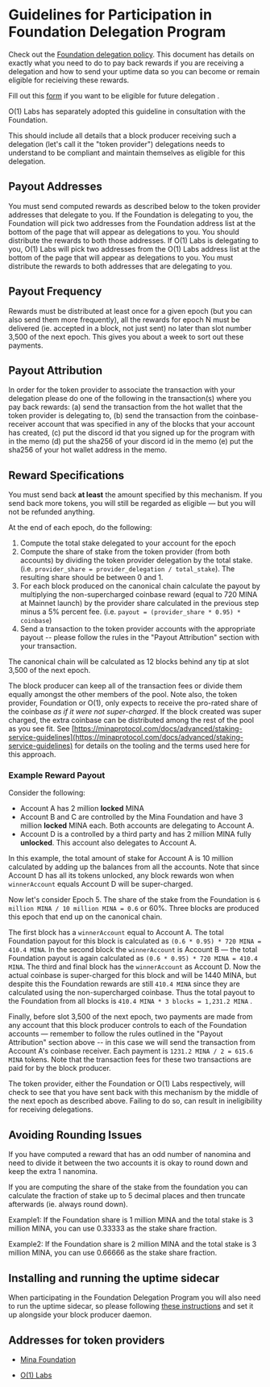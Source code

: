 
# Guidelines for Participation in Foundation Delegation Program

Check out the [Foundation delegation policy](https://minaprotocol.com/blog/mina-foundation-delegation-policy).  This document has details on exactly what you need to do to pay back rewards if you are receiving a delegation and how to send your uptime data so you can become or remain eligible for recieiving these rewards.

Fill out this [form](https://docs.google.com/forms/d/e/1FAIpQLSduM5EIpwZtf5ohkVepKzs3q0v0--FDEaDfbP2VD4V6GcBepA/viewform) if you want to be eligible for future delegation .

O(1) Labs has separately adopted this guideline in consultation with the Foundation.

This should include all details that a block producer receiving such a delegation (let's call it the "token provider") delegations needs to understand to be compliant and maintain themselves as eligible for this delegation.

## Payout Addresses

You must send computed rewards as described below to the token provider addresses that delegate to you. If the Foundation is delegating to you, the Foundation will pick two addresses from the Foundation address list at the bottom of the page that will appear as delegations to you. You should distribute the rewards to both those addresses. If O(1) Labs is delegating to you, O(1) Labs will pick two addresses from the O(1) Labs address list at the bottom of the page that will appear as delegations to you. You must distribute the rewards to both addresses that are delegating to you.

## Payout Frequency

Rewards must be distributed at least once for a given epoch (but you can also send them more frequently), all the rewards for epoch N must be delivered (ie. accepted in a block, not just sent) no later than slot number 3,500 of the next epoch. This gives you about a week to sort out these payments.

## Payout Attribution

In order for the token provider to associate the transaction with your delegation please do one of the following in the transaction(s) where you pay back rewards: (a) send the transaction from the hot wallet that the token provider is delegating to, (b) send the transaction from the coinbase-receiver account that was specified in any of the blocks that your account has created, (c) put the discord id that you signed up for the program with in the memo (d) put the sha256 of your discord id in the memo (e) put the sha256 of your hot wallet address in the memo.

## Reward Specifications

You must send back **at least** the amount specified by this mechanism. If you send back more tokens, you will still be regarded as eligible — but you will not be refunded anything.

At the end of each epoch, do the following:

1. Compute the total stake delegated to your account for the epoch
2. Compute the share of stake from the token provider (from both accounts) by dividing the token provider delegation by the total stake. (i.e. `provider_share = provider_delegation / total_stake`). The resulting share should be between 0 and 1.
3. For each block produced on the canonical chain calculate the payout by multiplying the non-supercharged coinbase reward (equal to 720 MINA at Mainnet launch) by the provider share calculated in the previous step minus a 5% percent fee. (i.e. `payout = (provider_share * 0.95) * coinbase`)
4. Send a transaction to the token provider accounts with the appropriate payout -- please follow the rules in the "Payout Attribution" section with your transaction.

The canonical chain will be calculated as 12 blocks behind any tip at slot 3,500 of the next epoch.

The block producer can keep all of the transaction fees or divide them equally amongst the other members of the pool. Note also, the token provider, Foundation or O(1), only expects to receive the pro-rated share of the coinbase *as if it were not super-charged*. If the block created was super charged, the extra coinbase can be distributed among the rest of the pool as you see fit. See [https://minaprotocol.com/docs/advanced/staking-service-guidelines](https://minaprotocol.com/docs/advanced/staking-service-guidelines) for details on the tooling and the terms used here for this approach.

### Example Reward Payout

Consider the following:

- Account A has 2 million **locked** MINA
- Account B and C are controlled by the Mina Foundation and have 3 million **locked** MINA each. Both accounts are delegating to Account A.
- Account D is a controlled by a third party and has 2 million MINA fully **unlocked**. This account also delegates to Account A.

In this example, the total amount of stake for Account A is 10 million calculated by adding up the balances from all the accounts. Note that since Account D has all its tokens unlocked, any block rewards won when `winnerAccount` equals Account D will be super-charged. 

Now let's consider Epoch 5. The share of the stake from the Foundation is `6 million MINA / 10 million MINA = 0.6` or 60%. Three blocks are produced this epoch that end up on the canonical chain.

The first block has a `winnerAccount` equal to Account A. The total Foundation payout for this block is calculated as `(0.6 * 0.95) * 720 MINA = 410.4 MINA`. In the second block the `winnerAccount` is Account B — the total Foundation payout is again calculated as `(0.6 * 0.95) * 720 MINA = 410.4 MINA`. The third and final block has the `winnerAccount` as Account D. Now the actual coinbase is super-charged for this block and will be 1440 MINA, but despite this the Foundation rewards are still `410.4 MINA` since they are calculated using the non-supercharged coinbase. Thus the total payout to the Foundation from all blocks is `410.4 MINA * 3 blocks = 1,231.2 MINA` .

Finally, before slot 3,500 of the next epoch, two payments are made from any account that this block producer controls to each of the Foundation accounts — remember to follow the rules outlined in the "Payout Attribution" section above -- in this case we will send the transaction from Account A's coinbase receiver. Each payment is `1231.2 MINA / 2 = 615.6 MINA` tokens. Note that the transaction fees for these two transactions are paid for by the block producer.

The token provider, either the Foundation or O(1) Labs respectively, will check to see that you have sent back with this mechanism by the middle of the next epoch as described above. Failing to do so, can result in ineligibility for receiving delegations.

## Avoiding Rounding Issues

If you have computed a reward that has an odd number of nanomina and need to divide it between the two accounts it is okay to round down and keep the extra 1 nanomina.

If you are computing the share of the stake from the foundation you can calculate the fraction of stake up to 5 decimal places and then truncate afterwards (ie. always round down).

Example1: If the Foundation share is 1 million MINA and the total stake is 3 million MINA, you can use 0.33333 as the stake share fraction.

Example2: If the Foundation share is 2 million MINA and the total stake is 3 million MINA, you can use 0.66666 as the stake share fraction.

## Installing and running the uptime sidecar

When participating in the Foundation Delegation Program you will also need to run the uptime sidecar, so please following [these instructions](/docs/advanced/node-status) and set it up alongside your block producer daemon.

## Addresses for token providers

* [Mina Foundation](/static/Mina_Foundation_Addresses.csv)

* [O(1) Labs](/static/O1_Labs_addresses.csv)



